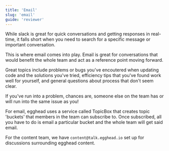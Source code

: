 ```yaml
---
title: 'Email'
slug: 'email'
guide: 'reviewer'
---
```


While slack is great for quick conversations and getting responses in real-time, it falls short when you need to search for a specific message or important conversation.

This is where email comes into play. Email is great for conversations that would benefit the whole team and act as a reference point moving forward.

Great topics include problems or bugs you've encoutered when updating code and the solutions you've tried, efficiency tips that you've found work well for yourself, and general questions about process that don't seem clear. 

If you've run into a problem, chances are, someone else on the team has or will run into the same issue as you! 

For email, egghead uses a service called TopicBox that creates topic 'buckets' that members in the team can subscribe to. Once subscribed, all you have to do is email a particular bucket and the whole team will get said email.

For the content team, we have `content@talk.egghead.io` set up for discussions surrounding egghead content.